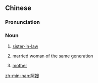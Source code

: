 ==Chinese==
{{zh-forms}}

===Pronunciation===
{{zh-pron
|c=aa3 sou2
|h=pfs=â-só
|mn=kh,qz,tp,xm,zz:a-só
|cat=n
}}

===Noun===
{{zh-noun}}

# {{lb|zh|direct address|_|in|_|Min Nan|both direct and indirect address|_|in|_|Cantonese|&|_|Hakka}} [[sister-in-law]] {{gloss|elder brother's wife}}
# {{lb|zh|Cantonese|Hakka|Min Nan|direct address}} married woman of the same generation
# {{lb|zh|Zhangzhou|_|Min Nan|direct address|euphemistic}} [[mother]]

{{zh-cat|Family}}

[[zh-min-nan:阿嫂]]